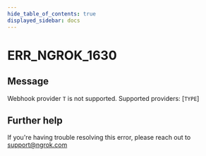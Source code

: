 ```yaml
---
hide_table_of_contents: true
displayed_sidebar: docs
---
```



# ERR_NGROK_1630

## Message

Webhook provider `T` is not supported. Supported providers: [`TYPE`]

<ErrorDetails error="err_ngrok_1630" />

## Further help

If you're having trouble resolving this error, please reach out to [support@ngrok.com](mailto:support@ngrok.com?subject=Help%20with%20ERR_NGROK_1630)
